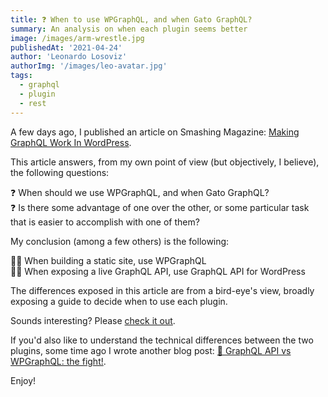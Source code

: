 ```yaml
---
title: ❓ When to use WPGraphQL, and when Gato GraphQL?
summary: An analysis on when each plugin seems better
image: /images/arm-wrestle.jpg
publishedAt: '2021-04-24'
author: 'Leonardo Losoviz'
authorImg: '/images/leo-avatar.jpg'
tags:
  - graphql
  - plugin
  - rest
---
```


A few days ago, I published an article on Smashing Magazine: [Making GraphQL Work In WordPress](https://www.smashingmagazine.com/2021/04/making-graphql-work-in-wordpress/).

This article answers, from my own point of view (but objectively, I believe), the following questions:

❓ When should we use WPGraphQL, and when Gato GraphQL?<br/>
❓ Is there some advantage of one over the other, or some particular task that is easier to accomplish with one of them?

My conclusion (among a few others) is the following:

🤜🏽 When building a static site, use WPGraphQL<br/>
🤜🏽 When exposing a live GraphQL API, use GraphQL API for WordPress

The differences exposed in this article are from a bird-eye's view, broadly exposing a guide to decide when to use each plugin.

Sounds interesting? Please [check it out](https://www.smashingmagazine.com/2021/04/making-graphql-work-in-wordpress/).

If you'd also like to understand the technical differences between the two plugins, some time ago I wrote another blog post: [🥊 GraphQL API vs WPGraphQL: the fight!](/blog/graphql-api-vs-wpgraphql-the-fight/).

Enjoy!
